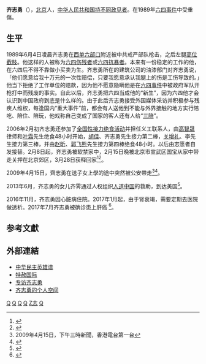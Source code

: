 {{multiple issues|
{{blpsources|time=2014-01-03T14:23:04+00:00}}
{{disputed|time=2014-01-03T14:23:04+00:00}}
{{pov|time=2014-01-03T14:23:04+00:00}}
{{review|time=2014-01-03T14:23:04+00:00}}
}}
'''齐志勇'''（{{bd|1956年|5月15日|catIdx=Q齊}}），[[北京|北京]]人，[[中华人民共和国|中华人民共和国]][[持不同政见者|持不同政见者]]。在1989年[[六四事件|六四事件]]中受重傷。

==生平==
1989年6月4日凌晨齐志勇在[[西单|西单]][[六部口|六部口]]附近被中共戒严部队枪击，之后左腿[[高位截肢|高位截肢]]。他这样的人被称为[[六四伤残者|六四伤残者]]或[[六四抗暴者|六四抗暴者]]。本来有一份稳定的工作的他，在六四后不得不靠做小买卖为生。齐志勇所在的建筑公司的油漆部门对齐志勇说，「他们愿意给我十万元的一次性赔偿，只要我愿意承认我腿上的伤是工伤导致的。」他当下拒绝了工作单位的赔款，因为他不愿意隐瞒他是在[[六四事件|六四事件]]中被政府军队开枪打中而残废的事实。自此以后，齐志勇把六四当成他的“新生”，因为六四他才会认识到中国政府到底是什么样的。由于此后齐志勇接受外国媒体采访并积极参与残疾人维权，每逢国内“重大事件”前，都会有人送他到不能与外界接触的地方实行陪吃、陪住、陪玩，他戏称自己变成了国家的客人还有人给“[[三陪|三陪]]”。

2006年2月初齐志勇还参加了[[2006年中国维权绝食接力事件|全国性接力绝食活动]]并担任义工联系人，由[[高智晟|高智晟]]律师和[[叶霜|叶霜]]先生绝食48小时开始，[[胡佳_(维权人士)|胡佳]]、齐志勇先生接力第二棒，[[关增礼|关增礼]]、李先生接力第三棒，并由[[赵昕|赵昕]]、[[郭飞熊|郭飞熊]]先生接力第四棒绝食48小时。以后由志愿者自发接替。2月8日起，齐志勇被软禁家中，2月15日晚被北京市宣武区国宝从家中带走关押在北京郊区，3月28日获释回家<ref>{{Cite web|url = https://www.hrichina.org/cht/content/1345|title = 齊志勇失蹤42天后獲釋，全家面臨生存危機 |date=2006-04-06|publisher=HRIC|accessdate = 2020-08-23}}</ref><ref>{{Cite news|url=https://www.rfa.org/cantonese/news/china_dissident_64-20060407.html/ampRFA|author1=姬勵思|title=參與維權絕食的齊志勇獲釋後仍不斷受到騷擾|date=Apr 7, 2006|publisher=RFA|accessdate=2020-08-23}}</ref>。

2009年4月15日，齊志勇在送子女上學的途中突然被公安帶走<ref>2009年4月15日，下午三時新聞，香港電台第一台</ref><ref>{{Cite news|date=2009-04-15|title=异见人士“在敏感日被警方带走”|publisher=BBC|url=http://news.bbc.co.uk/chinese/simp/hi/newsid_7990000/newsid_7999400/7999421.stm|accessdate=2020-08-23}}</ref>。

2013年6月，齐志勇的女儿齐霁通过人权组织[[人道中国|人道中国]]的救助，到达美国<ref>{{Cite news|date=Jun 26, 2013|author=CK|title=“人道中国”出手相助 “六四”伤残者齐志勇的女儿抵达美国|publisher=RFA|url=https://www.rfa.org/mandarin/yataibaodao/renquanfazhi/ck-06262013102159.html|accessdate=2020-08-23}}</ref>。

2016年11月，齐志勇因心脏病住院。2017年1月起，由于肾衰竭，需要定期去医院做透析。2017年7月齐志勇被确诊患上肝癌
<ref>{{Cite news|date=Jul 13, 2017|author=丁汶淇|publisher=RFA|title=六四伤残者齐志勇确诊患上肝癌|url=https://www.rfa.org/mandarin/yataibaodao/renquanfazhi/ml1-07132017112237.html|accessdate=2020-08-23}}</ref>。

== 参考文獻 ==
{{reflist}}

== 外部連結 ==
*[https://web.archive.org/web/20080105073953/http://boxun.com/hero/2006/chinesehero/121_1.shtml 中华民主英雄谱]
*[https://web.archive.org/web/20071114143135/http://asiapacific.amnesty.org/apro/aproweb.nsf/pages/SCHChina_QiZhiYong 特赦国际]
*[http://epochtimes.com/gb/5/4/3/n876353.htm 专访齐志勇]
*[http://zyzg.us/space-uid-42942.html 齐志勇的个人空间]

[[Category:北京人|Q]]
[[Category:六四人物|Q]]
[[Category:中华人民共和国维权人士|Q]]
[[Category:中国持不同政见者|Q]]
[[Category:齊姓|Z志]]
[[Category:零八宪章签署者|Q]]